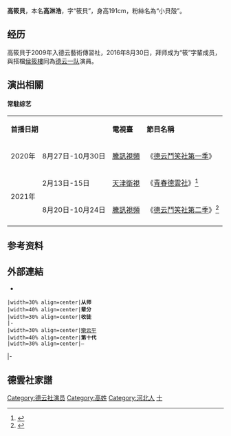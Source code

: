 {{艺人
|姓名 = 高筱貝
|类型 = 曲艺家
|图片 = 
|图片简介 = 
|本名 = 高淋浩
|英文名 = 
|昵称 = 貝貝
|国籍 = {{PRC}}
|民族 = [[漢族|漢族]]
|籍贯 = [[河北|河北]]
|出生日期 = {{birth date and age|1997|8|10}}
|出生地点 = {{CHN}}
|逝世日期 = 
|职业 = [[相声|相声演员]]
|语言 = [[现代标准汉语|汉语普通话]]
|母校 = 
 |配偶 = 
 |儿女 = 
 |父母 = 
|亲属 = 表哥: [[劉筱亭|劉筱亭]]<br/>堂哥: [[高筱寶|高筱寶]]
|演奏乐器 = 
|出道日期 = 2009年入德云藝術傳習社<br/>2016年8月30日正式拜師
|代表作 =  
|著名角色 = 
|活跃年代 = 2009年至今
|经纪公司 = 北京德云社文化传播有限公司
|相关团体 = [[德云社|德云社]]
| module = {{Crosstalk actor master-apprentice relation module
  |师承 = [[欒云平|欒云平]]
  |世代 = 十
  |徒弟 = 
 }}
| module2 = 搭檔: [[侯筱樓|侯筱樓]]
|奖项 = 
}}

'''高筱貝'''{{BD|1997年|8月10日||}}，本名'''高淋浩'''，字“筱貝”，身高191cm，粉絲名為“小貝殻”。

==经历==
高筱貝于2009年入德云藝術傳習社，2016年8月30日，拜师成为“筱”字輩成员，與搭檔[[侯筱樓|侯筱樓]]同為[[德云社#德云一队|德云一队]]演員。

==演出相關==

====常駐综艺====
{|class="wikitable"
|-style="background:moccasin; color:black" align="center"
|colspan="2"|'''首播日期'''
|'''電視臺'''
|'''節目名稱'''
|'''備註'''
|-
|2020年
|8月27日-10月30日
|[[騰訊視頻|騰訊視頻]]
|《[[德雲鬥笑社#第一季|德云鬥笑社第一季]]》 
|助手<ref>{{cite news|title=德云社携首档团综入腾讯视频|url=https://36kr.com/p/857811696950407 |work=36kr|date=2020-08-29|accessdate=2020-12-16}}</ref>
|-
|rowspan="2"|2021年
|2月13日-15日
|[[天津衛視|天津衛視]]
|《[[青春德雲社|青春德雲社]]》<ref>{{cite news|title=栾云平主持首秀 《青春德云社》汇聚12位人气相声演员|url=http://ent.enorth.com.cn/system/2021/02/13/051011439.shtml|work=TOM|date=2021-02-13|accessdate=2021-05-13}}</ref>
|
|-
|8月20日-10月24日
|[[騰訊視頻|騰訊視頻]]
|《[[德雲鬥笑社#第二季|德云鬥笑社第二季]]》<ref>{{cite news|title=孟鹤堂直播中透露,德云社团综第二季马上開拍|url=http://k.sina.com.cn/article_7354396796_1b65b307c00101dgo5.html|work=新浪看點|date=2021-05-12|accessdate=2021-05-26}}</ref>
|助手
|-
|}

==参考资料==
{{reflist}}

==外部連結==
*{{Sinaweibo|2212816845}}

{{start box}}
 |width=30% align=center|'''从师'''
 |width=40% align=center|'''辈分'''
 |width=30% align=center|'''收徒'''
 |-
 |width=30% align=center|[[欒云平|欒云平]]
 |width=40% align=center|'''第十代'''
 |width=30% align=center|—
|-
{{end box}}

==德雲社家譜==
{{德云社}}

[[Category:德云社演员|Category:德云社演员]]
[[Category:高姓|Category:高姓]]
[[Category:河北人|Category:河北人]]
[[Category:相声演员|十]]